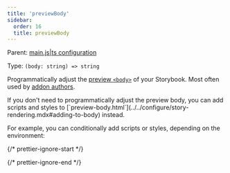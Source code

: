 ```yaml
---
title: 'previewBody'
sidebar:
  order: 16
  title: previewBody
---
```


Parent: [main.js|ts configuration](./main-config.mdx)

Type: `(body: string) => string`

Programmatically adjust the [preview `<body>`](../../configure/story-rendering.mdx#adding-to-body) of your Storybook. Most often used by [addon authors](../../addons/writing-presets.mdx#ui-configuration).

<Callout variant="info" icon="💡">
  If you don't need to programmatically adjust the preview body, you can add scripts and styles to [`preview-body.html`](../../configure/story-rendering.mdx#adding-to-body) instead.
</Callout>

For example, you can conditionally add scripts or styles, depending on the environment:

{/* prettier-ignore-start */}

<CodeSnippets path="main-config-preview-body.md" />

{/* prettier-ignore-end */}
